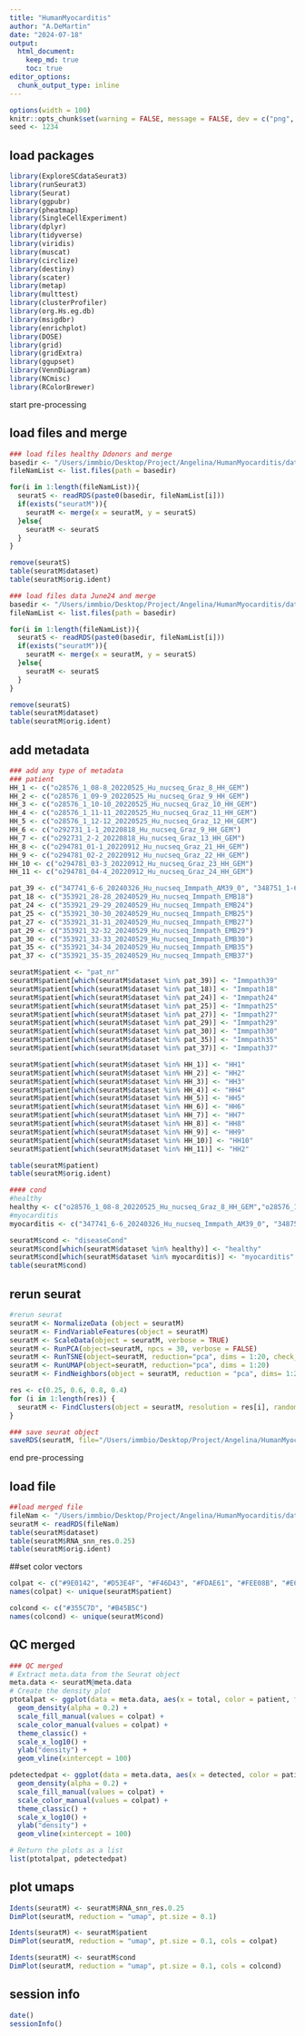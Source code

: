 ```yaml
---
title: "HumanMyocarditis"
author: "A.DeMartin"
date: "2024-07-18"
output: 
  html_document:
    keep_md: true
    toc: true
editor_options: 
  chunk_output_type: inline
---
```


```r
options(width = 100)
knitr::opts_chunk$set(warning = FALSE, message = FALSE, dev = c("png", "pdf"))
seed <- 1234
```

## load packages
```r
library(ExploreSCdataSeurat3)
library(runSeurat3)
library(Seurat)
library(ggpubr)
library(pheatmap)
library(SingleCellExperiment)
library(dplyr)
library(tidyverse)
library(viridis)
library(muscat)
library(circlize)
library(destiny)
library(scater)
library(metap)
library(multtest)
library(clusterProfiler)
library(org.Hs.eg.db)
library(msigdbr)
library(enrichplot)
library(DOSE)
library(grid)
library(gridExtra)
library(ggupset)
library(VennDiagram)
library(NCmisc)
library(RColorBrewer)
```

############################## start pre-processing ##############################

## load files and merge
```r
### load files healthy Ddonors and merge
basedir <- "/Users/immbio/Desktop/Project/Angelina/HumanMyocarditis/data/healthyDonors/"
fileNamList <- list.files(path = basedir)

for(i in 1:length(fileNamList)){
  seuratS <- readRDS(paste0(basedir, fileNamList[i]))
  if(exists("seuratM")){
    seuratM <- merge(x = seuratM, y = seuratS)
  }else{
    seuratM <- seuratS
  }
}

remove(seuratS)
table(seuratM$dataset)
table(seuratM$orig.ident)

### load files data June24 and merge
basedir <- "/Users/immbio/Desktop/Project/Angelina/HumanMyocarditis/data/dataJune24/"
fileNamList <- list.files(path = basedir)

for(i in 1:length(fileNamList)){
  seuratS <- readRDS(paste0(basedir, fileNamList[i]))
  if(exists("seuratM")){
    seuratM <- merge(x = seuratM, y = seuratS)
  }else{
    seuratM <- seuratS
  }
}

remove(seuratS)
table(seuratM$dataset)
table(seuratM$orig.ident)
```

## add metadata
```r
### add any type of metadata
### patient
HH_1 <- c("o28576_1_08-8_20220525_Hu_nucseq_Graz_8_HH_GEM")
HH_2 <- c("o28576_1_09-9_20220525_Hu_nucseq_Graz_9_HH_GEM")
HH_3 <- c("o28576_1_10-10_20220525_Hu_nucseq_Graz_10_HH_GEM")
HH_4 <- c("o28576_1_11-11_20220525_Hu_nucseq_Graz_11_HH_GEM")
HH_5 <- c("o28576_1_12-12_20220525_Hu_nucseq_Graz_12_HH_GEM")
HH_6 <- c("o292731_1-1_20220818_Hu_nucseq_Graz_9_HH_GEM")
HH_7 <- c("o292731_2-2_20220818_Hu_nucseq_Graz_13_HH_GEM")
HH_8 <- c("o294781_01-1_20220912_Hu_nucseq_Graz_21_HH_GEM")
HH_9 <- c("o294781_02-2_20220912_Hu_nucseq_Graz_22_HH_GEM")
HH_10 <- c("o294781_03-3_20220912_Hu_nucseq_Graz_23_HH_GEM")
HH_11 <- c("o294781_04-4_20220912_Hu_nucseq_Graz_24_HH_GEM")

pat_39 <- c("347741_6-6_20240326_Hu_nucseq_Immpath_AM39_0", "348751_1-6_20240326_Hu_nucseq_Immpath_AM39_0_rep")
pat_18 <- c("353921_28-28_20240529_Hu_nucseq_Immpath_EMB18")
pat_24 <- c("353921_29-29_20240529_Hu_nucseq_Immpath_EMB24")
pat_25 <- c("353921_30-30_20240529_Hu_nucseq_Immpath_EMB25")
pat_27 <- c("353921_31-31_20240529_Hu_nucseq_Immpath_EMB27")
pat_29 <- c("353921_32-32_20240529_Hu_nucseq_Immpath_EMB29")
pat_30 <- c("353921_33-33_20240529_Hu_nucseq_Immpath_EMB30")
pat_35 <- c("353921_34-34_20240529_Hu_nucseq_Immpath_EMB35")
pat_37 <- c("353921_35-35_20240529_Hu_nucseq_Immpath_EMB37")

seuratM$patient <- "pat_nr"
seuratM$patient[which(seuratM$dataset %in% pat_39)] <- "Immpath39"
seuratM$patient[which(seuratM$dataset %in% pat_18)] <- "Immpath18"
seuratM$patient[which(seuratM$dataset %in% pat_24)] <- "Immpath24"
seuratM$patient[which(seuratM$dataset %in% pat_25)] <- "Immpath25"
seuratM$patient[which(seuratM$dataset %in% pat_27)] <- "Immpath27"
seuratM$patient[which(seuratM$dataset %in% pat_29)] <- "Immpath29"
seuratM$patient[which(seuratM$dataset %in% pat_30)] <- "Immpath30"
seuratM$patient[which(seuratM$dataset %in% pat_35)] <- "Immpath35"
seuratM$patient[which(seuratM$dataset %in% pat_37)] <- "Immpath37"

seuratM$patient[which(seuratM$dataset %in% HH_1)] <- "HH1"
seuratM$patient[which(seuratM$dataset %in% HH_2)] <- "HH2"
seuratM$patient[which(seuratM$dataset %in% HH_3)] <- "HH3"
seuratM$patient[which(seuratM$dataset %in% HH_4)] <- "HH4"
seuratM$patient[which(seuratM$dataset %in% HH_5)] <- "HH5"
seuratM$patient[which(seuratM$dataset %in% HH_6)] <- "HH6"
seuratM$patient[which(seuratM$dataset %in% HH_7)] <- "HH7"
seuratM$patient[which(seuratM$dataset %in% HH_8)] <- "HH8"
seuratM$patient[which(seuratM$dataset %in% HH_9)] <- "HH9"
seuratM$patient[which(seuratM$dataset %in% HH_10)] <- "HH10"
seuratM$patient[which(seuratM$dataset %in% HH_11)] <- "HH2"

table(seuratM$patient)
table(seuratM$orig.ident)

#### cond
#healthy
healthy <- c("o28576_1_08-8_20220525_Hu_nucseq_Graz_8_HH_GEM","o28576_1_10-10_20220525_Hu_nucseq_Graz_10_HH_GEM","o28576_1_11-11_20220525_Hu_nucseq_Graz_11_HH_GEM", "o28576_1_12-12_20220525_Hu_nucseq_Graz_12_HH_GEM","o292731_1-1_20220818_Hu_nucseq_Graz_9_HH_GEM","o292731_2-2_20220818_Hu_nucseq_Graz_13_HH_GEM", "o294781_01-1_20220912_Hu_nucseq_Graz_21_HH_GEM", "o294781_02-2_20220912_Hu_nucseq_Graz_22_HH_GEM", "o294781_03-3_20220912_Hu_nucseq_Graz_23_HH_GEM", "o294781_04-4_20220912_Hu_nucseq_Graz_24_HH_GEM", "o28576_1_09-9_20220525_Hu_nucseq_Graz_9_HH_GEM")
#myocarditis
myocarditis <- c("347741_6-6_20240326_Hu_nucseq_Immpath_AM39_0", "348751_1-6_20240326_Hu_nucseq_Immpath_AM39_0_rep","353921_28-28_20240529_Hu_nucseq_Immpath_EMB18","353921_29-29_20240529_Hu_nucseq_Immpath_EMB24","353921_30-30_20240529_Hu_nucseq_Immpath_EMB25","353921_31-31_20240529_Hu_nucseq_Immpath_EMB27","353921_32-32_20240529_Hu_nucseq_Immpath_EMB29","353921_33-33_20240529_Hu_nucseq_Immpath_EMB30","353921_34-34_20240529_Hu_nucseq_Immpath_EMB35","353921_35-35_20240529_Hu_nucseq_Immpath_EMB37")

seuratM$cond <- "diseaseCond"
seuratM$cond[which(seuratM$dataset %in% healthy)] <- "healthy"
seuratM$cond[which(seuratM$dataset %in% myocarditis)] <- "myocarditis"
table(seuratM$cond)
```

## rerun seurat
```r
#rerun seurat
seuratM <- NormalizeData (object = seuratM)
seuratM <- FindVariableFeatures(object = seuratM)
seuratM <- ScaleData(object = seuratM, verbose = TRUE)
seuratM <- RunPCA(object=seuratM, npcs = 30, verbose = FALSE)
seuratM <- RunTSNE(object=seuratM, reduction="pca", dims = 1:20, check_duplicates = FALSE)
seuratM <- RunUMAP(object=seuratM, reduction="pca", dims = 1:20)
seuratM <- FindNeighbors(object = seuratM, reduction = "pca", dims= 1:20)

res <- c(0.25, 0.6, 0.8, 0.4)
for (i in 1:length(res)) {
  seuratM <- FindClusters(object = seuratM, resolution = res[i], random.seed = 1234)
}
```

```r
### save seurat object
saveRDS(seuratM, file="/Users/immbio/Desktop/Project/Angelina/HumanMyocarditis/data/ImmpathMyocarditis_allmerged_seurat.rds")
```

############################## end pre-processing ##############################

## load file
```r
##load merged file 
fileNam <- "/Users/immbio/Desktop/Project/Angelina/HumanMyocarditis/data/ImmpathMyocarditis_allmerged_seurat.rds"
seuratM <- readRDS(fileNam)
table(seuratM$dataset)
table(seuratM$RNA_snn_res.0.25)
table(seuratM$orig.ident)
```

##set color vectors 
```r
colpat <- c("#9E0142", "#D53E4F", "#F46D43", "#FDAE61", "#FEE08B", "#E6F598", "#ABDDA4", "#66C2A5", "#3288BD", "#5E4FA2" ,"#BEAED4" , "#FDC086", "#727077","#779d8d","#dfc27d","#f4a582","#B45B5C","#355C7D","#202547")
names(colpat) <- unique(seuratM$patient)

colcond <- c("#355C7D", "#B45B5C")
names(colcond) <- unique(seuratM$cond)
```

## QC merged 
```r
### QC merged
# Extract meta.data from the Seurat object
meta.data <- seuratM@meta.data
# Create the density plot
ptotalpat <- ggplot(data = meta.data, aes(x = total, color = patient, fill = patient)) +
  geom_density(alpha = 0.2) +
  scale_fill_manual(values = colpat) +
  scale_color_manual(values = colpat) +
  theme_classic() +
  scale_x_log10() +
  ylab("density") +
  geom_vline(xintercept = 100)

pdetectedpat <- ggplot(data = meta.data, aes(x = detected, color = patient, fill = patient)) +
  geom_density(alpha = 0.2) +
  scale_fill_manual(values = colpat) +
  scale_color_manual(values = colpat) +
  theme_classic() +
  scale_x_log10() +
  ylab("density") +
  geom_vline(xintercept = 100)

# Return the plots as a list
list(ptotalpat, pdetectedpat)
```

## plot umaps
```r
Idents(seuratM) <- seuratM$RNA_snn_res.0.25
DimPlot(seuratM, reduction = "umap", pt.size = 0.1) 

Idents(seuratM) <- seuratM$patient
DimPlot(seuratM, reduction = "umap", pt.size = 0.1, cols = colpat) 

Idents(seuratM) <- seuratM$cond
DimPlot(seuratM, reduction = "umap", pt.size = 0.1, cols = colcond) 
```

## session info
```r
date()
sessionInfo()
```